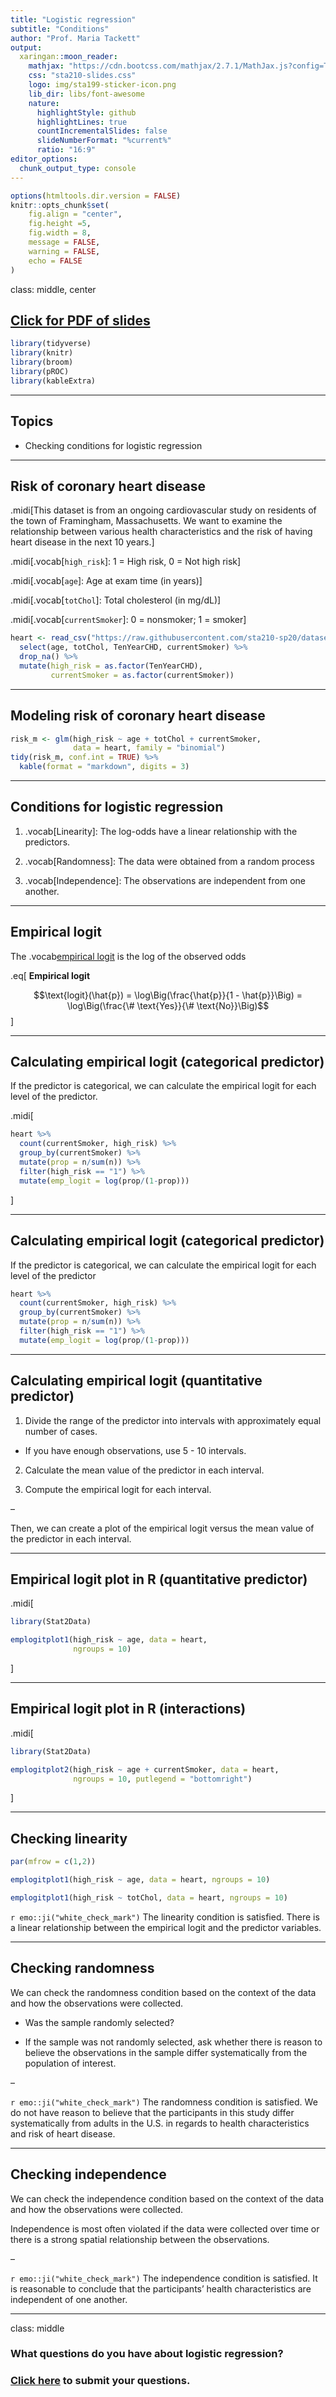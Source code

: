 ```yaml
---
title: "Logistic regression"
subtitle: "Conditions"
author: "Prof. Maria Tackett"
output:
  xaringan::moon_reader:
    mathjax: "https://cdn.bootcss.com/mathjax/2.7.1/MathJax.js?config=TeX-MML-AM_HTMLorMML"
    css: "sta210-slides.css"
    logo: img/sta199-sticker-icon.png
    lib_dir: libs/font-awesome
    nature:
      highlightStyle: github
      highlightLines: true
      countIncrementalSlides: false
      slideNumberFormat: "%current%" 
      ratio: "16:9"
editor_options: 
  chunk_output_type: console
---
```


```r
options(htmltools.dir.version = FALSE)
knitr::opts_chunk$set(
	fig.align = "center",
	fig.height =5,
	fig.width = 8,
	message = FALSE,
	warning = FALSE,
	echo = FALSE
)
```

class: middle, center

## [Click for PDF of slides](20-logistic-conditions.pdf)

```r
library(tidyverse)
library(knitr)
library(broom)
library(pROC) 
library(kableExtra)
```

---

## Topics

- Checking conditions for logistic regression

---

## Risk of coronary heart disease 

.midi[This dataset is from an ongoing cardiovascular study on residents of the town of Framingham, Massachusetts. We want to examine the relationship between various health characteristics and the risk of having heart disease in the next 10 years.]

.midi[.vocab[`high_risk`]: 1 = High risk, 0 = Not high risk]

.midi[.vocab[`age`]: Age at exam time (in years)]

.midi[.vocab[`totChol`]: Total cholesterol (in mg/dL)]

.midi[.vocab[`currentSmoker`]: 0 = nonsmoker; 1 = smoker]

```r
heart <- read_csv("https://raw.githubusercontent.com/sta210-sp20/datasets/master/framingham.csv") %>%
  select(age, totChol, TenYearCHD, currentSmoker) %>%
  drop_na() %>%
  mutate(high_risk = as.factor(TenYearCHD), 
         currentSmoker = as.factor(currentSmoker))
```

---

## Modeling risk of coronary heart disease

```r
risk_m <- glm(high_risk ~ age + totChol + currentSmoker, 
              data = heart, family = "binomial")
tidy(risk_m, conf.int = TRUE) %>% 
  kable(format = "markdown", digits = 3)
```

---

## Conditions for logistic regression

1. .vocab[Linearity]: The log-odds have a linear relationship with the predictors. 

2. .vocab[Randomness]: The data were obtained from a random process

3. .vocab[Independence]: The observations are independent from one another.


---

## Empirical logit

The .vocab[empirical logit] is the log of the observed odds

.eq[
**Empirical logit**

$$\text{logit}(\hat{p}) = \log\Big(\frac{\hat{p}}{1 - \hat{p}}\Big) = \log\Big(\frac{\# \text{Yes}}{\# \text{No}}\Big)$$ 
]

---

## Calculating empirical logit (categorical predictor)

If the predictor is categorical, we can calculate the empirical logit for each level of the predictor.

.midi[
```r
heart %>%
  count(currentSmoker, high_risk) %>%
  group_by(currentSmoker) %>%
  mutate(prop = n/sum(n)) %>%
  filter(high_risk == "1") %>%
  mutate(emp_logit = log(prop/(1-prop)))
```
]

---

## Calculating empirical logit (categorical predictor)

If the predictor is categorical, we can calculate the empirical logit for each level of the predictor

```r
heart %>%
  count(currentSmoker, high_risk) %>%
  group_by(currentSmoker) %>%
  mutate(prop = n/sum(n)) %>%
  filter(high_risk == "1") %>%
  mutate(emp_logit = log(prop/(1-prop)))
```

---

## Calculating empirical logit (quantitative predictor)

1. Divide the range of the predictor into intervals with approximately equal number of cases. 
  - If you have enough observations, use 5 - 10 intervals.
  
2. Calculate the mean value of the predictor in each interval. 

3. Compute the empirical logit for each interval.

--

Then, we can create a plot of the empirical logit versus the mean value of the predictor in each interval.

---

## Empirical logit plot in R (quantitative predictor)

.midi[
```r
library(Stat2Data)
```

```r
emplogitplot1(high_risk ~ age, data = heart, 
              ngroups = 10)
```
]

---

## Empirical logit plot in R (interactions)

.midi[
```r
library(Stat2Data)
```

```r
emplogitplot2(high_risk ~ age + currentSmoker, data = heart, 
              ngroups = 10, putlegend = "bottomright")
```
]

---

## Checking linearity 

```r
par(mfrow = c(1,2))

emplogitplot1(high_risk ~ age, data = heart, ngroups = 10)

emplogitplot1(high_risk ~ totChol, data = heart, ngroups = 10)
```

`r emo::ji("white_check_mark")` The linearity condition is satisfied. There is a linear relationship between the empirical logit and the predictor variables. 

---

## Checking randomness

We can check the randomness condition based on the context of the data and how the observations were collected. 

- Was the sample randomly selected?

- If the sample was not randomly selected, ask whether there is reason to believe the observations in the sample differ systematically from the population of interest. 

--

`r emo::ji("white_check_mark")` The randomness condition is satisfied. We do not have reason to believe that the participants in this study differ systematically from adults in the U.S.  in regards to health characteristics and risk of heart disease.


---

## Checking independence


We can check the independence condition based on the context of the data and how the observations were collected.

Independence is most often violated if the data were collected over time or there is a strong spatial relationship between the observations. 

--

`r emo::ji("white_check_mark")` The independence condition is satisfied. It is reasonable to conclude that the participants' health characteristics are independent of one another.

---

class: middle

### What questions do you have about logistic regression? 

### [Click here](https://forms.gle/YLD4oKmA9zdLBuB49) to submit your questions. 
